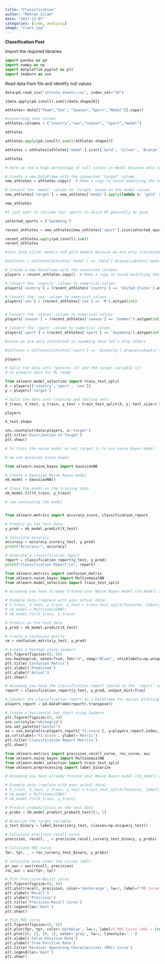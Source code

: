 ```yaml
---
title: "Classification"
author: "Mehran Islam"
date: "2023-12-07"
categories: [code, analysis]
image: "class.jpg"
---
```


**Classification Post**

Import the required libraries

```python
import pandas as pd
import numpy as np
import matplotlib.pyplot as plt
import seaborn as sns

```

Read data from file and identify null values

```python
data=pd.read_csv('athlete_events.csv', index_col="ID")
```

`{data.apply(pd.isnull).sum()/data.shape[0]}`

```python
athletes= data[["Team","Sex", "Season","Sport","Medal"]].copy()

#converting into column
athletes.columns = ["country","sex","season", "sport","medal"]

athletes
```

```python
athletes.apply(pd.isnull).sum()/athletes.shape[0]
```

```python
athletes = athletes[athletes['medal'].isin(['Gold', 'Silver', 'Bronze'])].dropna(subset=['medal'])

```

```python
athletes
```

```python
# here we see a high percentage of null values in medal because only some of the athletes win the medal

# Create a new DataFrame with the converted 'target' column
new_athletes = athletes.copy()  # Make a copy to avoid modifying the original DataFrame

# Convert the 'medal' column to 'target' based on the medal values
new_athletes['target'] = new_athletes['medal'].apply(lambda x: 'gold' if x =='Gold' else 'no gold')
```

```python
new_athletes
```

```python
#I just want to include four sports in which US generally do good

selected_sports = ['Swimming']

recent_athletes = new_athletes[new_athletes['sport'].isin(selected_sports)]
```

```python
recent_athletes.apply(pd.isnull).sum()
recent_athletes
```

```python
#lets drop silver medals and gold medals because we are only interested in Gold medals

#athletes = athletes[athletes['medal'] == 'Gold'].dropna(subset=['medal'])
```

```python
# Create a new DataFrame with the converted columns
players = recent_athletes.copy()  # Make a copy to avoid modifying the original DataFrame

# Convert the 'country' column to numerical values
players['country'] = (recent_athletes['country'] == 'United States').astype(int)

# Convert the 'sex' column to numerical values
players['sex'] = (recent_athletes['sex'] == 'M').astype(int)


# Convert the 'season' column to numerical values
players['season'] = (recent_athletes['season'] == 'Summer').astype(int)

# Convert the 'sport' column to numerical values
players['sport'] = (recent_athletes['sport'] == 'Swimming').astype(int)
```

```python
#since we are only interested in swimming data let's drop others

#athletes = athletes[athletes['sport'] == 'Swimming'].dropna(subset=['sport'])
```

```python
players
```

```python
# Split the data into features (X) and the target variable (y)
# to preapre data for ML ready

from sklearn.model_selection import train_test_split
X = players[['country','sport', 'sex']]
y = players['target']

# Split the data into training and testing sets
X_train, X_test, y_train, y_test = train_test_split(X, y, test_size=0.5, random_state=42)

players
```

```python
X_test.shape
```

```python
sns.countplot(data=players, x='target')
plt.title('Distribution of Target')
plt.show()
```

```python
# to train the naive model as out target is to use naive bayes model

# we use gaussian naive bayes

from sklearn.naive_bayes import GaussianNB

# Create a Gaussian Naive Bayes model
nb_model = GaussianNB()

# Train the model on the training data
nb_model.fit(X_train, y_train)
```

```python
# now evaluating the model 


from sklearn.metrics import accuracy_score, classification_report

# Predict on the test data
y_pred = nb_model.predict(X_test)

# Calculate accuracy
accuracy = accuracy_score(y_test, y_pred)
print("Accuracy:", accuracy)

# Generate a classification report
report = classification_report(y_test, y_pred)
print("Classification Report:\n", report)
```

```python
from sklearn.metrics import confusion_matrix
from sklearn.naive_bayes import MultinomialNB
from sklearn.model_selection import train_test_split

# Assuming you have already trained your Naive Bayes model (nb_model) and split your data into training (X_train, y_train) and testing (X_test, y_test) sets.

# Example data (replace with your actual data)
# X_train, X_test, y_train, y_test = train_test_split(features, labels, test_size=0.2, random_state=42)
# nb_model = MultinomialNB()
# nb_model.fit(X_train, y_train)

# Predict on the test data
y_pred = nb_model.predict(X_test)

# Create a confusion matrix
cm = confusion_matrix(y_test, y_pred)

# Create a heatmap using seaborn
plt.figure(figsize=(8, 6))
sns.heatmap(cm, annot=True, fmt="d", cmap="Blues", xticklabels=np.unique(y_test), yticklabels=np.unique(y_test))
plt.title('Confusion Matrix')
plt.xlabel('Predicted')
plt.ylabel('Actual')
plt.show()
```

```python
# Assuming you have the classification report stored in the 'report' variable
report = classification_report(y_test, y_pred, output_dict=True)

# Convert the classification report to a DataFrame for easier plotting
players_report = pd.DataFrame(report).transpose()

# Create a horizontal bar chart using Seaborn
plt.figure(figsize=(8, 4))
sns.set(style="whitegrid")
sns.set_palette("pastel")
ax = sns.barplot(x=players_report['f1-score'], y=players_report.index, orient="h")
ax.set(xlabel='F1-Score', ylabel='Metric')
plt.title('Classification Report Metrics')
plt.show()
```

```python
from sklearn.metrics import precision_recall_curve, roc_curve, auc
from sklearn.naive_bayes import MultinomialNB
from sklearn.model_selection import train_test_split
from sklearn.preprocessing import label_binarize

# Assuming you have already trained your Naive Bayes model (nb_model) and split your data into training (X_train, y_train) and testing (X_test, y_test) sets.

# Example data (replace with your actual data)
# X_train, X_test, y_train, y_test = train_test_split(features, labels, test_size=0.2, random_state=42)
# nb_model = MultinomialNB()
# nb_model.fit(X_train, y_train)

# Predict probabilities on the test data
y_probs = nb_model.predict_proba(X_test)[:, 1]

# Binarize the target variable
y_test_binary = label_binarize(y_test, classes=np.unique(y_test))

# Calculate precision-recall curve
precision, recall, _ = precision_recall_curve(y_test_binary, y_probs)

# Calculate ROC curve
fpr, tpr, _ = roc_curve(y_test_binary, y_probs)

# Calculate area under the curves (AUC)
pr_auc = auc(recall, precision)
roc_auc = auc(fpr, tpr)

# Plot Precision-Recall curve
plt.figure(figsize=(8, 6))
plt.plot(recall, precision, color='darkorange', lw=2, label=f'PR Curve (AUC = {pr_auc:.2f})')
plt.xlabel('Recall')
plt.ylabel('Precision')
plt.title('Precision-Recall Curve')
plt.legend(loc='best')
plt.show()

# Plot ROC curve
plt.figure(figsize=(8, 6))
plt.plot(fpr, tpr, color='darkblue', lw=2, label=f'ROC Curve (AUC = {roc_auc:.2f})')
plt.plot([0, 1], [0, 1], color='gray', lw=1, linestyle='--')
plt.xlabel('False Positive Rate')
plt.ylabel('True Positive Rate')
plt.title('Receiver Operating Characteristic (ROC) Curve')
plt.legend(loc='best')
plt.show()
```
